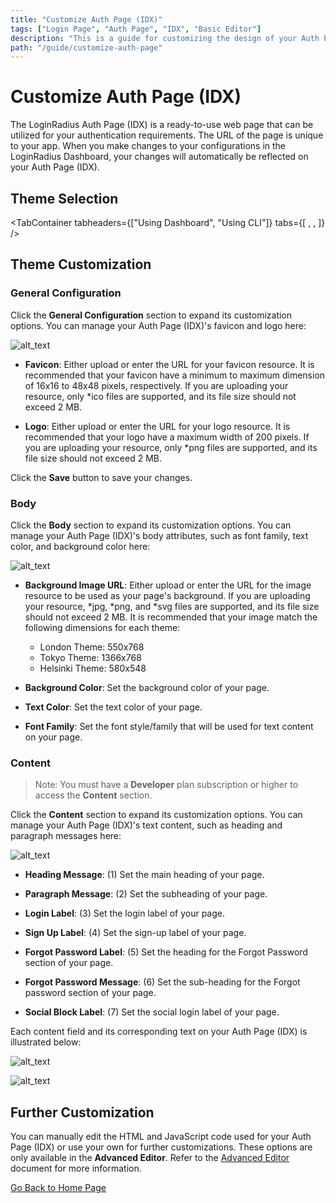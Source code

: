 ```yaml
---
title: "Customize Auth Page (IDX)"
tags: ["Login Page", "Auth Page", "IDX", "Basic Editor"]
description: "This is a guide for customizing the design of your Auth Page (IDX)."
path: "/guide/customize-auth-page"
---
```


# Customize Auth Page (IDX)

The LoginRadius Auth Page (IDX) is a ready-to-use web page that can be utilized for your authentication requirements. The URL of the page is unique to your app. When you make changes to your configurations in the LoginRadius Dashboard, your changes will automatically be reflected on your Auth Page (IDX).

## Theme Selection

<TabContainer
  tabheaders={["Using Dashboard", "Using CLI"]}
  tabs={[
    <Tab>
      <ThemeDash />
    </Tab>,
    <Tab>
      <ThemeCLI />
    </Tab>,
  ]}
/>


## Theme Customization

### General Configuration

Click the **General Configuration** section to expand its customization options. You can manage your Auth Page (IDX)'s favicon and logo here:

![alt_text](images/customize-general-configuration.png "image_tooltip")

  * **Favicon**: Either upload or enter the URL for your favicon resource. It is recommended that your favicon have a minimum to maximum dimension of 16x16 to 48x48 pixels, respectively. If you are uploading your resource, only *ico files are supported, and its file size should not exceed 2 MB.

  * **Logo**: Either upload or enter the URL for your logo resource. It is recommended that your logo have a maximum width of 200 pixels. If you are uploading your resource, only *png files are supported, and its file size should not exceed 2 MB.

Click the **Save** button to save your changes.

### Body

Click the **Body** section to expand its customization options. You can manage your Auth Page (IDX)'s body attributes, such as font family, text color, and background color here:

  ![alt_text](images/customize-body.png "image_tooltip")

  * **Background Image URL**: Either upload or enter the URL for the image resource to be used as your page's background. If you are uploading your resource, *jpg, *png, and *svg files are supported, and its file size should not exceed 2 MB. It is recommended that your image match the following dimensions for each theme:

    * London Theme: 550x768
    * Tokyo Theme: 1366x768
    * Helsinki Theme: 580x548

  * **Background Color**: Set the background color of your page.

  * **Text Color**: Set the text color of your page.

  * **Font Family**: Set the font style/family that will be used for text content on your page.

### Content

> Note: You must have a **Developer** plan subscription or higher to access the **Content** section.

Click the **Content** section to expand its customization options. You can manage your Auth Page (IDX)'s text content, such as heading and paragraph messages here:

  ![alt_text](images/customize-content.png "image_tooltip")

  * **Heading Message**: (1) Set the main heading of your page.

  * **Paragraph Message**: (2) Set the subheading of your page.

  * **Login Label**: (3) Set the login label of your page.

  * **Sign Up Label**: (4) Set the sign-up label of your page.

  * **Forgot Password Label**: (5) Set the heading for the Forgot Password section of your page.

  * **Forgot Password Message**: (6) Set the sub-heading for the Forgot password section of your page.

  * **Social Block Label**: (7) Set the social login label of your page.

Each content field and its corresponding text on your Auth Page (IDX) is illustrated below:

![alt_text](images/idx-content-fields-1.png "image_tooltip")

![alt_text](images/idx-content-fields-2.png)

## Further Customization

You can manually edit the HTML and JavaScript code used for your Auth Page (IDX) or use your own for further customizations. These options are only available in the **Advanced Editor**. Refer to the <a href="https://www.loginradius.com/docs/developer/guide/auth-page-advanced-editor" target="_blank" >Advanced Editor</a> document for more information.


[Go Back to Home Page](/)